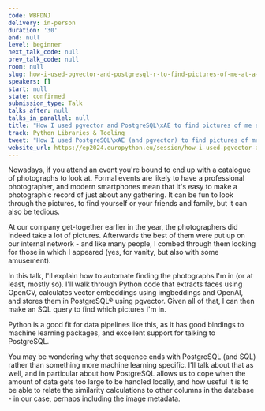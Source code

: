 ```yaml
---
code: WBFDNJ
delivery: in-person
duration: '30'
end: null
level: beginner
next_talk_code: null
prev_talk_code: null
room: null
slug: how-i-used-pgvector-and-postgresql-r-to-find-pictures-of-me-at-a-party
speakers: []
start: null
state: confirmed
submission_type: Talk
talks_after: null
talks_in_parallel: null
title: "How I used pgvector and PostgreSQL\xAE to find pictures of me at a party"
track: Python Libraries & Tooling
tweet: "How I used PostgreSQL\xAE (and pgvector) to find pictures of me at a party"
website_url: https://ep2024.europython.eu/session/how-i-used-pgvector-and-postgresql-r-to-find-pictures-of-me-at-a-party
---
```


Nowadays, if you attend an event you're bound to end up with a catalogue of photographs to look at. Formal events are likely to have a professional photographer, and modern smartphones mean that it's easy to make a photographic record of just about any gathering. It can be fun to look through the pictures, to find yourself or your friends and family, but it can also be tedious.

At our company get-together earlier in the year, the photographers did indeed take a lot of pictures. Afterwards the best of them were put up on our internal network - and like many people, I combed through them looking for those in which I appeared (yes, for vanity, but also with some amusement).

In this talk, I'll explain how to automate finding the photographs I'm in (or at least, mostly so). I'll walk through Python code that extracts faces using OpenCV, calculates vector embeddings using imgbeddings and OpenAI, and stores them in PostgreSQL® using pgvector. Given all of that, I can then make an SQL query to find which pictures I'm in.

Python is a good fit for data pipelines like this, as it has good bindings to machine learning packages, and excellent support for talking to PostgreSQL.

You may be wondering why that sequence ends with PostgreSQL (and SQL) rather than something more machine learning specific. I'll talk about that as well, and in particular about how PostgreSQL allows us to cope when the amount of data gets too large to be handled locally, and how useful it is to be able to relate the similarity calculations to other columns in the database - in our case, perhaps including the image metadata.
